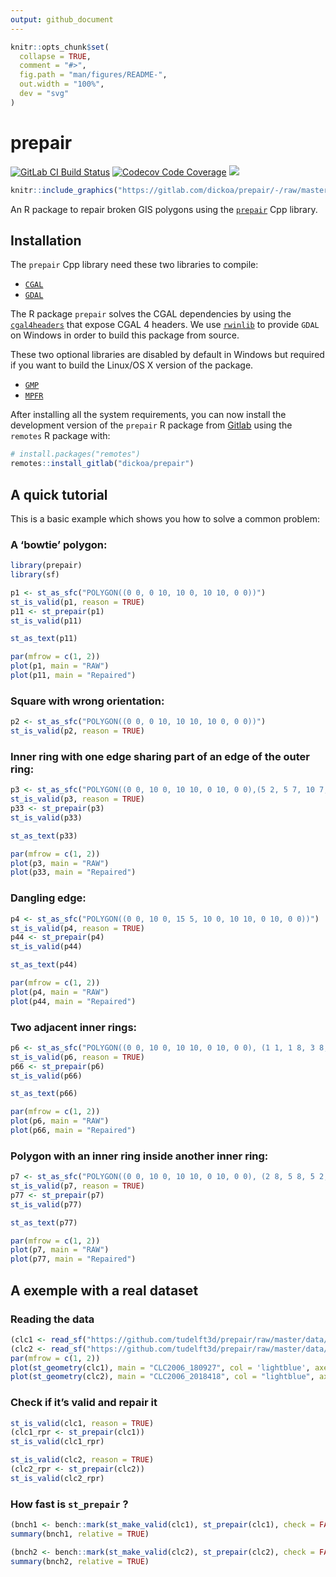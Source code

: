 ```yaml
---
output: github_document
---
```


<!-- README.md is generated from README.Rmd. Please edit that file -->

```r
knitr::opts_chunk$set(
  collapse = TRUE,
  comment = "#>",
  fig.path = "man/figures/README-",
  out.width = "100%",
  dev = "svg"
)
```

# prepair

<!-- badges: start -->
[![GitLab CI Build Status](https://gitlab.com/dickoa/prepair/badges/master/pipeline.svg)](https://gitlab.com/dickoa/prepair/pipelines)
[![Codecov Code Coverage](https://codecov.io/gl/dickoa/prepair/branch/master/graph/badge.svg)](https://codecov.io/gl/dickoa/prepair)
[![](http://www.r-pkg.org/badges/version/prepair)](http://www.r-pkg.org/pkg/prepair)
<!-- badges: end -->

```r
knitr::include_graphics("https://gitlab.com/dickoa/prepair/-/raw/master/man/figures/hex-prepair.png")
```

An R package to repair broken GIS polygons using the [`prepair`](https://github.com/tudelft3d/prepair) Cpp library.

## Installation

The `prepair` Cpp library need these two libraries to compile:

- [`CGAL`](https://www.cgal.org/)
- [`GDAL`](https://gdal.org/)

The R package `prepair` solves the CGAL dependencies by using the [`cgal4headers`](https://gitlab.com/dickoa/cgal4headers) that expose CGAL 4 headers.
We use [`rwinlib`](https://github.com/rwinlib) to provide `GDAL` on Windows in order to build this package from source.

These two optional libraries are disabled by default in Windows but required if you want to build the Linux/OS X version of the package.

- [`GMP`](https://gmplib.org/)
- [`MPFR`](https://www.mpfr.org/)

After installing all the system requirements, you can now install the development version of the `prepair` R package from [Gitlab](https://gitlab.com/dickoa/prepair) using the `remotes` R package with:

```r
# install.packages("remotes")
remotes::install_gitlab("dickoa/prepair")
```

## A quick tutorial

This is a basic example which shows you how to solve a common problem:

### A 'bowtie' polygon:

```r
library(prepair)
library(sf)

p1 <- st_as_sfc("POLYGON((0 0, 0 10, 10 0, 10 10, 0 0))")
st_is_valid(p1, reason = TRUE)
p11 <- st_prepair(p1)
st_is_valid(p11)

st_as_text(p11)

par(mfrow = c(1, 2))
plot(p1, main = "RAW")
plot(p11, main = "Repaired")
```

### Square with wrong orientation:

```r
p2 <- st_as_sfc("POLYGON((0 0, 0 10, 10 10, 10 0, 0 0))")
st_is_valid(p2, reason = TRUE)
```

### Inner ring with one edge sharing part of an edge of the outer ring:

```r
p3 <- st_as_sfc("POLYGON((0 0, 10 0, 10 10, 0 10, 0 0),(5 2, 5 7, 10 7, 10 2, 5 2))")
st_is_valid(p3, reason = TRUE)
p33 <- st_prepair(p3)
st_is_valid(p33)

st_as_text(p33)

par(mfrow = c(1, 2))
plot(p3, main = "RAW")
plot(p33, main = "Repaired")
```

### Dangling edge:

```r
p4 <- st_as_sfc("POLYGON((0 0, 10 0, 15 5, 10 0, 10 10, 0 10, 0 0))")
st_is_valid(p4, reason = TRUE)
p44 <- st_prepair(p4)
st_is_valid(p44)

st_as_text(p44)

par(mfrow = c(1, 2))
plot(p4, main = "RAW")
plot(p44, main = "Repaired")
```

### Two adjacent inner rings:

```r
p6 <- st_as_sfc("POLYGON((0 0, 10 0, 10 10, 0 10, 0 0), (1 1, 1 8, 3 8, 3 1, 1 1), (3 1, 3 8, 5 8, 5 1, 3 1))")
st_is_valid(p6, reason = TRUE)
p66 <- st_prepair(p6)
st_is_valid(p66)

st_as_text(p66)

par(mfrow = c(1, 2))
plot(p6, main = "RAW")
plot(p66, main = "Repaired")
```

### Polygon with an inner ring inside another inner ring:
```r
p7 <- st_as_sfc("POLYGON((0 0, 10 0, 10 10, 0 10, 0 0), (2 8, 5 8, 5 2, 2 2, 2 8), (3 3, 4 3, 3 4, 3 3))")
st_is_valid(p7, reason = TRUE)
p77 <- st_prepair(p7)
st_is_valid(p77)

st_as_text(p77)

par(mfrow = c(1, 2))
plot(p7, main = "RAW")
plot(p77, main = "Repaired")
```

## A exemple with a real dataset

### Reading the data

```r
(clc1 <- read_sf("https://github.com/tudelft3d/prepair/raw/master/data/CLC2006_180927.geojson"))
(clc2 <- read_sf("https://github.com/tudelft3d/prepair/raw/master/data/CLC2006_2018418.geojson"))
par(mfrow = c(1, 2))
plot(st_geometry(clc1), main = "CLC2006_180927", col = 'lightblue', axes = TRUE, graticule = TRUE, lwd = 0.2, cex.axis = 0.5)
plot(st_geometry(clc2), main = "CLC2006_2018418", col = "lightblue", axes = TRUE, graticule = TRUE, lwd = 0.2, cex.axis = 0.5)
```

### Check if it's valid and repair it

```r
st_is_valid(clc1, reason = TRUE)
(clc1_rpr <- st_prepair(clc1))
st_is_valid(clc1_rpr)

st_is_valid(clc2, reason = TRUE)
(clc2_rpr <- st_prepair(clc2))
st_is_valid(clc2_rpr)
```

### How fast is `st_prepair` ?

```r
(bnch1 <- bench::mark(st_make_valid(clc1), st_prepair(clc1), check = FALSE))
summary(bnch1, relative = TRUE)

(bnch2 <- bench::mark(st_make_valid(clc2), st_prepair(clc2), check = FALSE))
summary(bnch2, relative = TRUE)
```
